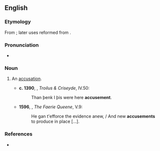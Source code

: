 ==English==

===Etymology===
From {{etyl|frm}} {{term|acusement|lang=frm}}; later uses reformed from {{suffix|accuse|ment}}.

===Pronunciation===
* {{a|UK}} {{IPA|/əˈkjuːzmənt/}}

===Noun===
{{en-noun}}

# {{context|now|_|rare}} An [[accusation]]. {{defdate|from 14th c.}}
#*'''c. 1390''', {{w|Geoffrey Chaucer}}, ''Troilus & Criseyde'', IV.50:
#*:Than þenk I þis were here '''accusement'''.
#*'''1596''', {{w|Edmund Spenser}}, ''The Faerie Queene'', V.9:
#*:He gan t'efforce the evidence anew, / And new '''accusements''' to produce in place […].

===References===
* {{R:Webster 1913}}